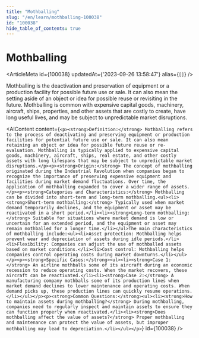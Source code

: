 ```yaml
---
title: "Mothballing"
slug: "/en/learn/mothballing-100038"
id: "100038"
hide_table_of_contents: true
---
```



# Mothballing

<ArticleMeta id={100038} updatedAt={'2023-09-26 13:58:47'} alias={`[]`} />
<div className='border-solid border-b border-t-0 my-4 border-[var(--ifm-color-gray-300)]' />

Mothballing is the deactivation and preservation of equipment or a production facility for possible future use or sale. It can also mean the setting aside of an object or idea for possible reuse or revisiting in the future. Mothballing is common with expensive capital goods, machinery, aircraft, ships, properties, and other assets that are costly to create, have long useful lives, and may be subject to unpredictable market disruptions.

<AIContent content={`<p><strong>Definition:</strong> Mothballing refers to the process of deactivating and preserving equipment or production facilities for potential future use or sale. It can also mean retaining an object or idea for possible future reuse or re-evaluation. Mothballing is typically applied to expensive capital goods, machinery, aircraft, ships, real estate, and other costly assets with long lifespans that may be subject to unpredictable market disruptions.</p><p><strong>Origin:</strong> The concept of mothballing originated during the Industrial Revolution when companies began to recognize the importance of preserving expensive equipment and facilities during market demand fluctuations. Over time, the application of mothballing expanded to cover a wider range of assets.</p><p><strong>Categories and Characteristics:</strong> Mothballing can be divided into short-term and long-term mothballing.<ul><li><strong>Short-term mothballing:</strong> Typically used when market demand temporarily declines, and the equipment or asset may be reactivated in a short period.</li><li><strong>Long-term mothballing:</strong> Suitable for situations where market demand is low or uncertain for an extended period, and the equipment or asset may remain mothballed for a longer time.</li></ul>The main characteristics of mothballing include:<ul><li>Asset protection: Mothballing helps prevent wear and depreciation of assets during idle periods.</li><li>Flexibility: Companies can adjust the use of mothballed assets based on market conditions.</li><li>Cost control: Mothballing helps companies control operating costs during market downturns.</li></ul></p><p><strong>Specific Cases:</strong><ul><li><strong>Case 1:</strong> An airline mothballs some of its aircraft during an economic recession to reduce operating costs. When the market recovers, these aircraft can be reactivated.</li><li><strong>Case 2:</strong> A manufacturing company mothballs some of its production lines when market demand declines to lower maintenance and operating costs. When demand picks up, these production lines can quickly resume operations.</li></ul></p><p><strong>Common Questions:</strong><ul><li><strong>How to maintain assets during mothballing?</strong> During mothballing, companies need to regularly inspect and maintain assets to ensure they can function properly when reactivated.</li><li><strong>Does mothballing affect the value of assets?</strong> Proper mothballing and maintenance can protect the value of assets, but improper mothballing may lead to depreciation.</li></ul></p>`} id={100038} />
